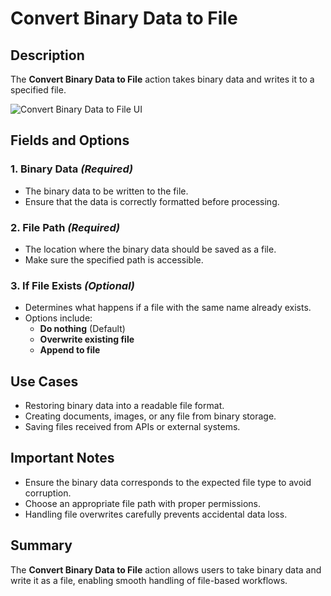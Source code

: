 # Convert Binary Data to File

## Description  

The **Convert Binary Data to File** action takes binary data and writes it to a specified file.

![Convert Binary Data to File UI](../../assets/file/convert-binary-data-to-file.png)

## Fields and Options  

### **1. Binary Data** *(Required)*   

- The binary data to be written to the file.
- Ensure that the data is correctly formatted before processing.

### **2. File Path** *(Required)*   

- The location where the binary data should be saved as a file.
- Make sure the specified path is accessible.

### **3. If File Exists** *(Optional)*

- Determines what happens if a file with the same name already exists.
- Options include:
  - **Do nothing** (Default)
  - **Overwrite existing file**
  - **Append to file**

## Use Cases  

- Restoring binary data into a readable file format.
- Creating documents, images, or any file from binary storage.
- Saving files received from APIs or external systems.

## Important Notes  

- Ensure the binary data corresponds to the expected file type to avoid corruption.
- Choose an appropriate file path with proper permissions.
- Handling file overwrites carefully prevents accidental data loss.

## Summary  

The **Convert Binary Data to File** action allows users to take binary data and write it as a file, enabling smooth handling of file-based workflows.